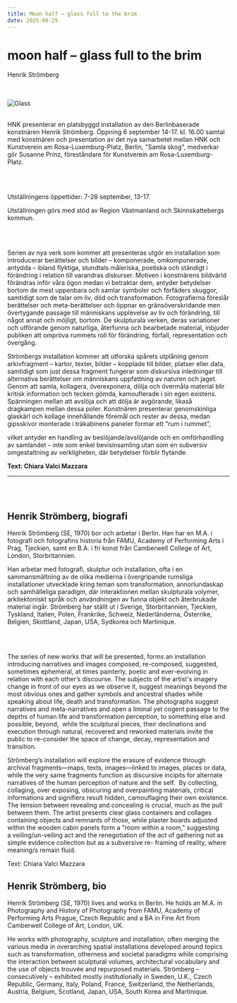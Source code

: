 ```yaml
---
title: Moon half – glass full to the brim
date: 2025-08-25
---
```


# moon half – glass full to the brim
Henrik Strömberg

<br/><br/>
![Glass](/img/glass-full-to-the-brim.jpeg)
<br/><br/>

HNK presenterar en platsbyggd installation av den Berlinbaserade konstnären Henrik
Strömberg. Öppning 6 september 14-17. kl. 16.00 samtal med konstnären och presentation av
det nya samarbetet mellan HNK och Kunstverein am Rosa-Luxemburg-Platz, Berlin, &quot;Samla
skog&quot;, medverkar gör Susanne Prinz, föreståndare för Kunstverein am Rosa-Luxemburg-
Platz.

<br/><br/>

Utställningens öppettider: 7-28 september, 13-17.

Utställningen görs med stöd av Region Västmanland och Skinnskattebergs kommun.

<br/><br/>

Serien av nya verk som kommer att presenteras utgör en installation som introducerar
berättelser och bilder – komponerade, omkomponerade, antydda – ibland flyktiga, stundtals
måleriska, poetiska och ständigt i förändring i relation till varandras diskurser. Motiven i
konstnärens bildvärld förändras inför våra ögon medan vi betraktar dem, antyder betydelser
bortom de mest uppenbara och samlar symboler och förfäders skuggor, samtidigt som de talar
om liv, död och transformation. Fotografierna föreslår berättelser och meta-berättelser och
öppnar en gränsöverskridande men övertygande passage till människans upplevelse av liv
och förändring, till något annat och möjligt, bortom. De skulpturala verken, deras variationer
och utförande genom naturliga, återfunna och bearbetade material, inbjuder publiken att
ompröva rummets roll för förändring, förfall, representation och övergång.

Strömbergs installation kommer att utforska spårets utplåning genom arkivfragment – kartor,
texter, bilder – kopplade till bilder, platser eller data, samtidigt som just dessa fragment
fungerar som diskursiva inledningar till alternativa berättelser om människans uppfattning av
naturen och jaget. Genom att samla, kollagera, överexponera, dölja och övermåla material
blir kritisk information och tecken gömda, kamouflerade i sin egen existens. Spänningen
mellan att avslöja och att dölja är avgörande, likaså dragkampen mellan dessa poler.
Konstnären presenterar genomskinliga glaskärl och kollage innehållande föremål och rester
av dessa, medan gipsskivor monterade i träkabinens paneler formar ett ”rum i rummet”,

vilket antyder en handling av beslöjande/avslöjande och en omförhandling av samlandet –
inte som enkel bevisinsamling utan som en subversiv omgestaltning av verkligheten, där
betydelser förblir flytande.

**Text: Chiara Valci Mazzara**

___

<br/><br/>

## Henrik Strömberg, biografi

Henrik Strömberg (SE, 1970) bor och arbetar i Berlin. Han har en M.A. i fotografi och
fotografins historia från FAMU, Academy of Performing Arts i Prag, Tjeckien, samt en B.A.
i fri konst från Camberwell College of Art, London, Storbritannien.

Han arbetar med fotografi, skulptur och installation, ofta i en sammansmältning av de olika
medierna i övergripande rumsliga installationer utvecklade kring teman som transformation,
annorlundaskap och samhälleliga paradigm, där interaktionen mellan skulpturala volymer,
arkitektoniskt språk och användningen av funna objekt och återbrukade material ingår.
Strömberg har ställt ut i Sverige, Storbritannien, Tjeckien, Tyskland, Italien, Polen,
Frankrike, Schweiz, Nederländerna, Österrike, Belgien, Skottland, Japan, USA, Sydkorea och
Martinique.

<br/><br/>

The series of new works that will be presented, forms an installation introducing
narratives and images composed, re-composed, suggested, sometimes ephemeral,
at times painterly, poetic and ever-evolving in relation with each other’s discourse.
The subjects of the artist&#39;s imagery change in front of our eyes as we observe it,
suggest meanings beyond the most obvious ones and gather symbols and ancestral
shades while speaking about life, death and transformation. The photographs
suggest narratives and meta-narratives and open a liminal yet cogent passage to the
depths of human life and transformation perception, to something else and possible,
beyond,  while the sculptural pieces, their declinations and execution through
natural, recovered and reworked materials invite the public to re-consider the space
of change, decay, representation and transition.

Strömberg’s installation will explore the erasure of evidence through archival
fragments—maps, texts, images—linked to images, places or data, while the very
same fragments function as discursive incipits for alternate narratives of the human
perception of nature and the self. 
By collecting, collaging, over exposing, obscuring and overpainting materials, critical
informations and signifiers result hidden, camouflaging their own existence. The
tension between revealing and concealing is crucial, much as the pull between them.
The artist presents clear glass containers and collages containing objects and
remnants of those, while plaster boards adjusted within the wooden cabin panels
form a &quot;room within a room,&quot; suggesting a veiling/un-veiling act and the renegotiation
of the act of gathering not as simple evidence collection but as a subversive re-
framing of reality, where meaning/s remain fluid.

Text: Chiara Valci Mazzara


## Henrik Strömberg, bio

Henrik Strömberg (SE, 1970) lives and works in Berlin. He holds an M.A. in
Photography and History of Photography from FAMU, Academy of Performing Arts
Prague, Czech Republic and a BA in Fine Art from Camberwell College of Art,
London, UK.

He works with photography, sculpture and installation, often merging the various
media in overarching spatial installations developed around topics such as transformation, otherness and societal paradigms while comprising the interaction
between sculptural volumes, architectural vocabulary and the use of objects trouvée
and repurposed materials. Strömberg – consecutively – exhibited mostly
institutionally in Sweden, U.K., Czech Republic, Germany, Italy, Poland, France,
Switzerland, the Netherlands, Austria, Belgium, Scotland, Japan, USA, South Korea
and Martinique.